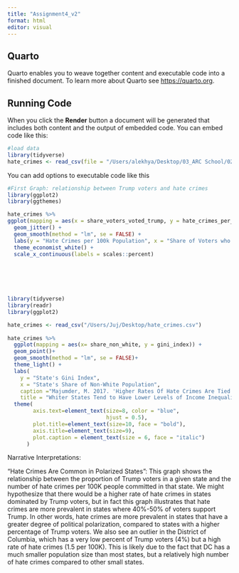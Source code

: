 ```yaml
---
title: "Assignment4_v2"
format: html
editor: visual
---
```


## Quarto

Quarto enables you to weave together content and executable code into a finished document. To learn more about Quarto see <https://quarto.org>.

## Running Code

When you click the **Render** button a document will be generated that includes both content and the output of embedded code. You can embed code like this:

```r
#load data
library(tidyverse)
hate_crimes <- read_csv(file = "/Users/alekhya/Desktop/03_ARC School/02 McCourt Year 2/Data Science/Assignment04/data/hate_crimes.csv")
```

You can add options to executable code like this

```r
#First Graph: relationship between Trump voters and hate crimes
library(ggplot2)
library(ggthemes)

hate_crimes %>% 
ggplot(mapping = aes(x = share_voters_voted_trump, y = hate_crimes_per_100k_splc)) + 
  geom_jitter() + 
  geom_smooth(method = "lm", se = FALSE) +
  labs(y = "Hate Crimes per 100k Population", x = "Share of Voters who Voted Trump", title = "Hate Crimes are Common in Polarized States", subtitle = "Association between Hate Crimes and Trump Voters", caption ="Majumder, M. 2017. 'Higher Rates Of Hate Crimes Are Tied To Income Inequality'. FiveThirtyEight.") + 
  theme_economist_white() + 
  scale_x_continuous(labels = scales::percent)


  

 
```

```r
library(tidyverse)
library(readr)
library(ggplot2)

hate_crimes <- read_csv("/Users/Juj/Desktop/hate_crimes.csv") 
  
hate_crimes %>%
  ggplot(mapping = aes(x= share_non_white, y = gini_index)) +
  geom_point()+
  geom_smooth(method = "lm", se = FALSE)+
  theme_light() +
  labs(
    y = "State's Gini Index",
    x = "State's Share of Non-White Population",
    caption ="Majumder, M. 2017. 'Higher Rates Of Hate Crimes Are Tied To Income Inequality'. FiveThirtyEight.",
    title = "Whiter States Tend to Have Lower Levels of Income Inequality")+ 
  theme(
        axis.text=element_text(size=8, color = "blue",
                               hjust = 0.5), 
        plot.title=element_text(size=10, face = "bold"),
        axis.title=element_text(size=9),
        plot.caption = element_text(size = 6, face = "italic")
      )

```

Narrative Interpretations:

"Hate Crimes Are Common in Polarized States": This graph shows the relationship between the proportion of Trump voters in a given state and the number of hate crimes per 100K people committed in that state. We might hypothesize that there would be a higher rate of hate crimes in states dominated by Trump voters, but in fact this graph illustrates that hate crimes are more prevalent in states where 40%-50% of voters support Trump. In other words, hate crimes are more prevalent in states that have a greater degree of political polarization, compared to states with a higher percentage of Trump voters. We also see an outlier in the District of Columbia, which has a very low percent of Trump voters (4%) but a high rate of hate crimes (1.5 per 100K). This is likely due to the fact that DC has a much smaller population size than most states, but a relatively high number of hate crimes compared to other small states.
